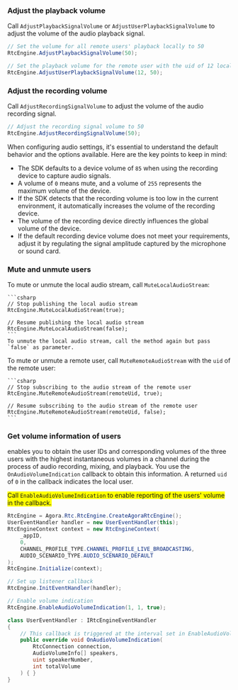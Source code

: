 <PlatformWrapper platform="unity">

### Adjust the playback volume
Call `AdjustPlaybackSignalVolume` or `AdjustUserPlaybackSignalVolume` to adjust the volume of the audio playback signal.

```csharp
// Set the volume for all remote users' playback locally to 50
RtcEngine.AdjustPlaybackSignalVolume(50);

// Set the playback volume for the remote user with the uid of 12 locally to 50
RtcEngine.AdjustUserPlaybackSignalVolume(12, 50);
```

### Adjust the recording volume
Call `AdjustRecordingSignalVolume` to adjust the volume of the audio recording signal.

```csharp
// Adjust the recording signal volume to 50
RtcEngine.AdjustRecordingSignalVolume(50);
```

When configuring audio settings, it's essential to understand the default behavior and the options available. Here are the key points to keep in mind:

* The SDK defaults to a device volume of `85` when using the recording device to capture audio signals.
* A volume of `0` means mute, and a volume of `255` represents the maximum volume of the device.
* If the SDK detects that the recording volume is too low in the current environment, it automatically increases the volume of the recording device.
* The volume of the recording device directly influences the global volume of the device.
* If the default recording device volume does not meet your requirements, adjust it by regulating the signal amplitude captured by the microphone or sound card.

### Mute and unmute users

To mute or unmute the local audio stream, call `MuteLocalAudioStream`:

    ```csharp
    // Stop publishing the local audio stream
    RtcEngine.MuteLocalAudioStream(true);

    // Resume publishing the local audio stream
    RtcEngine.MuteLocalAudioStream(false);
    ```
    To unmute the local audio stream, call the method again but pass `false` as parameter.

To mute or unmute a remote user, call `MuteRemoteAudioStream` with the `uid` of the remote user:

    ```csharp
    // Stop subscribing to the audio stream of the remote user
    RtcEngine.MuteRemoteAudioStream(remoteUid, true);

    // Resume subscribing to the audio stream of the remote user
    RtcEngine.MuteRemoteAudioStream(remoteUid, false);
    ```

### Get volume information of users
<Vpd k="SDK"/> enables you to obtain the user IDs and corresponding volumes of the three users with the highest instantaneous volumes in a channel during the process of audio recording, mixing, and playback.  You use the `OnAudioVolumeIndication` callback to obtain this information. A returned `uid` of `0` in the callback indicates the local user.

<Admonition type="caution" title="Note" style="background-color:yellow">Call `EnableAudioVolumeIndication` to enable reporting of the users' volume in the callback.</Admonition>

```csharp
RtcEngine = Agora.Rtc.RtcEngine.CreateAgoraRtcEngine();
UserEventHandler handler = new UserEventHandler(this);
RtcEngineContext context = new RtcEngineContext(
    _appID, 
    0,
    CHANNEL_PROFILE_TYPE.CHANNEL_PROFILE_LIVE_BROADCASTING,
    AUDIO_SCENARIO_TYPE.AUDIO_SCENARIO_DEFAULT
);
RtcEngine.Initialize(context);

// Set up listener callback
RtcEngine.InitEventHandler(handler);

// Enable volume indication
RtcEngine.EnableAudioVolumeIndication(1, 1, true);

class UserEventHandler : IRtcEngineEventHandler
{
    // This callback is triggered at the interval set in EnableAudioVolumeIndication and reports the three users with the highest instant volume in the channel
    public override void OnAudioVolumeIndication(
        RtcConnection connection, 
        AudioVolumeInfo[] speakers, 
        uint speakerNumber, 
        int totalVolume
    ) { }
}
```

</PlatformWrapper>